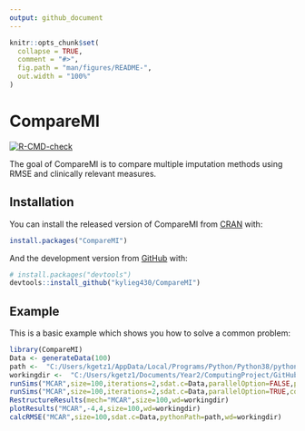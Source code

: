 ```yaml
---
output: github_document
---
```


<!-- README.md is generated from README.Rmd. Please edit that file -->

```r
knitr::opts_chunk$set(
  collapse = TRUE,
  comment = "#>",
  fig.path = "man/figures/README-",
  out.width = "100%"
)
```

# CompareMI

<!-- badges: start -->
[![R-CMD-check](https://github.com/kylieg430/CompareMI/workflows/R-CMD-check/badge.svg)](https://github.com/kylieg430/CompareMI/actions)
<!-- badges: end -->

The goal of CompareMI is to compare multiple imputation methods using RMSE and clinically relevant measures. 

## Installation

You can install the released version of CompareMI from [CRAN](https://CRAN.R-project.org) with:

``` r
install.packages("CompareMI")
```

And the development version from [GitHub](https://github.com/) with:

``` r
# install.packages("devtools")
devtools::install_github("kylieg430/CompareMI")
```
## Example

This is a basic example which shows you how to solve a common problem:

```r
library(CompareMI)
Data <- generateData(100)
path <-  "C:/Users/kgetz1/AppData/Local/Programs/Python/Python38/python.exe"
workingdir <-  "C:/Users/kgetz1/Documents/Year2/ComputingProject/GitHub/CompareMI"
runSims("MCAR",size=100,iterations=2,sdat.c=Data,parallelOption=FALSE,pythonPath=path,wd=workingdir)
runSims("MCAR",size=100,iterations=2,sdat.c=Data,parallelOption=TRUE,coreNum=2,pythonPath=path,wd=workingdir)
RestructureResults(mech="MCAR",size=100,wd=workingdir)
plotResults("MCAR",-4,4,size=100,wd=workingdir)
calcRMSE("MCAR",size=100,sdat.c=Data,pythonPath=path,wd=workingdir)
```


